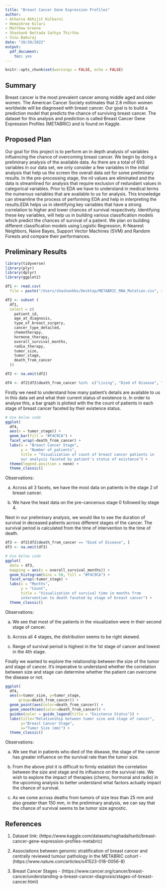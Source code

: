 ```yaml
---
title: "Breast Cancer Gene Expression Profiles"
author: 
- Atharva Abhijit Kulkarni
- Hemashree Kilari 
- Matthew Greene 
- Shashank Bettada Sathya Thirtha 
- Vinu Baburaj
date: "10/30/2022"
output: 
  pdf_document:
    toc: yes
---
```


```r
knitr::opts_chunk$set(warnings = FALSE, echo = FALSE)
```

## Summary

Breast cancer is the most prevalent cancer among middle aged and older women. The American Cancer Society estimates that 2.8 million women worldwide will be diagnosed with breast cancer. Our goal is to build a prediction model that predicts the chance of surviving breast cancer. The dataset for this analysis and prediction is called Breast Cancer Gene Expression Profiles (METABRIC) and is found on Kaggle.

## Proposed Plan

Our goal for this project is to perform an in depth analysis of variables influencing the chance of overcoming breast cancer. We begin by doing a preliminary analysis of the available data. As there are a total of 693 variables in our data set, we only consider a few variables in the initial analysis that help us the screen the overall data set for some preliminary results. In the pre-processing stage, the nil values are eliminated and the data is streamlined for analysis that require exclusion of redundant values in categorical variables. Prior to EDA we have to understand in medical terms the numerous variables that are available to us for analysis. This knowledge can streamline the process of performing EDA and help in interpreting the results.EDA helps us in identifying key variables that have a strong correlation to higher and lower chances of survival respectively. Identifying these key variables, will help us in building various classification models which predict the chances of survival of a patient. We plan on building different classification models using Logistic Regression, K-Nearest Neighbors, Naive Bayes, Support Vector Machines (SVM) and Random Forests and compare their performances.  

## Preliminary Results

``` r

library(tidyverse)
library(plyr)
library(dplyr)
library(ggplot2)

df1 <- read.csv(
  file = paste("/Users/shashankbs/Desktop/METABRIC_RNA_Mutation.csv", sep=""))

df2 <- subset (
  df1,
  select = c(
    patient_id,
    age_at_diagnosis,
    type_of_breast_surgery,
    cancer_type_detailed,
    chemotherapy,
    hormone_therapy,
    overall_survival_months,
    radio_therapy,
    tumor_size,
    tumor_stage,
    death_from_cancer
  ))

df2 <- na.omit(df2)

df4 <- df2[df2$death_from_cancer %in%  c("Living", "Died of Disease", "Died of Other Causes"), ] 

```

Firstly we need to understand how many patient's details are available to us in this data set and what their current status of existence is. In order to analyse this, a bar graph is plotted with the the count of patients in each stage of breast cancer faceted by their existence status.

``` r
# Use below code
ggplot(
  df4,
  aes(x = tumor_stage)) +
  geom_bar(fill = "#F4C9CA") +
  facet_wrap(~death_from_cancer) +
  labs(x = "Breast Cancer Stage",
       y = "Number of patients",
       title = "Visualization of count of breast cancer patients in 
       our analysis faceted by patient's status of existence") +
  theme(legend.position = none) +
  theme_classic()

```

Observations:

a. Across all 3 facets, we have the most data on patients in the stage 2 of breast cancer.

b. We have the least data on the pre-cancerous stage 0 followed by stage 4.


Next in our preliminary analysis, we would like to see the duration of survival in deceased patients across different stages of the cancer. The survival period is calculated from the time of intervention to the time of death.

``` r
df3 <- df2[df2$death_from_cancer == "Died of Disease", ]
df3 <- na.omit(df3)

# Use below code
ggplot(
  data = df3,
  mapping = aes(x = overall_survival_months)) +
  geom_histogram(bins = 50, fill = "#F4C9CA") +
  facet_wrap(~tumor_stage) +
  labs(x = "Months",
       y = "Count",
       title = "Visualization of survival time in months from 
       intervention to death faceted by stage of breast cancer") +
  theme_classic()

```

Observations:

a. We see that most of the patients in the visualization were in their second stage of cancer.

b. Across all 4 stages, the distribution seems to be right skewed.

c. Range of survival period is highest in the 1st stage of cancer and lowest in the 4th stage.


Finally we wanted to explore the relationship between the size of the tumor and stage of cancer. It's imperative to understand whether the correlation between size and stage can determine whether the patient can overcome the disease or not.

``` r
ggplot(
  df4,
  aes(x=tumor_size, y=tumor_stage,
      group=death_from_cancer)) +
  geom_point(aes(color=death_from_cancer)) +
  geom_smooth(aes(color=death_from_cancer)) +
  guides(color = guide_legend(title = "Existence Status")) +
  labs(title="Relationship between tumor size and stage of cancer",
       y="Breast Cancer Stage",
       x="Tumor Size (mm)") +
  theme_classic() 
```

Observations:

a. We see that in patients who died of the disease, the stage of the cancer has greater influence on the survival rate than the tumor size. 

b. From the above plot it is difficult to firmly establish the correlation between the size and stage and its influence on the survival rate. We wish to explore the impact of therapies (chemo, hormonal and radio) in the upcoming analysis to better understand what factors actually impact the chance of survival. 

c. As we come across deaths from tumors of size less than 25 mm and also greater than 150 mm, in the preliminary analysis, we can say that the chance of survival seems to be tumor size agnostic.


## References

1. Dataset link: (https://www.kaggle.com/datasets/raghadalharbi/breast-cancer-gene-expression-profiles-metabric)

2. Associations between genomic stratification of breast cancer and centrally reviewed tumour pathology in the METABRIC cohort - (https://www.nature.com/articles/s41523-018-0056-8)

3. Breast Cancer Stages - (https://www.cancer.org/cancer/breast-cancer/understanding-a-breast-cancer-diagnosis/stages-of-breast-cancer.html)









